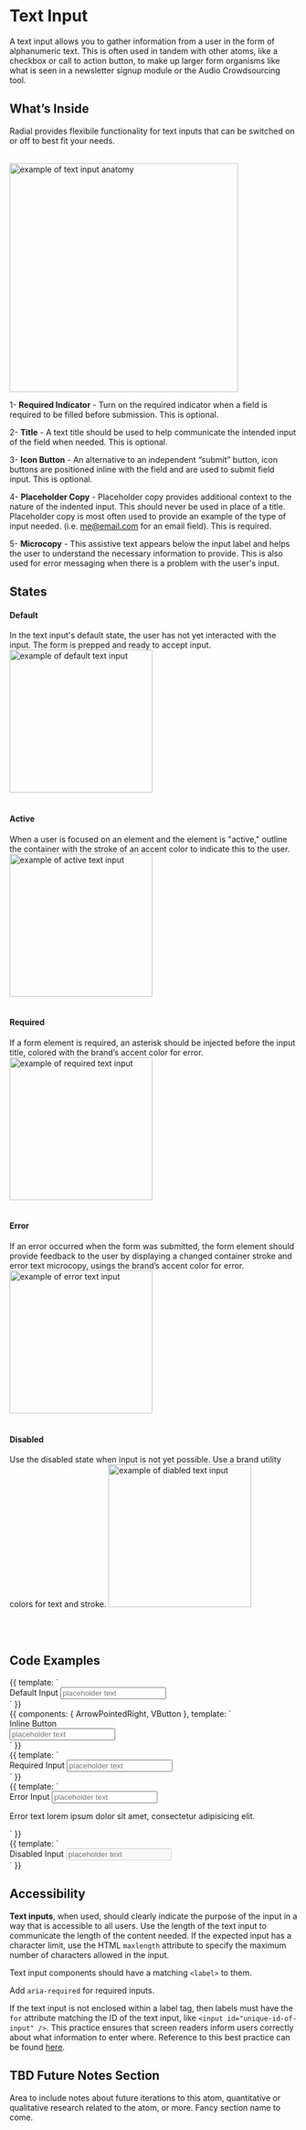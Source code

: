 
<Meta title="Components/Atoms/Text Input"/>

# Text Input


A text input allows you to gather information from a user in the form of alphanumeric text. This is often used in tandem with other atoms, like a checkbox or call to action button, to make up larger form organisms like what is seen in a newsletter signup module or the Audio Crowdsourcing tool.




## What’s Inside

Radial provides flexibile functionality for text inputs that can be switched on or off to best fit your needs.
<br/><br/>


 <img alt="example of text input anatomy" src="./images/Molecules-TextInput-Anatomy.png" width="400" />



1- **Required Indicator** - Turn on the required indicator when a field is required to be filled before submission. This is optional.

2- **Title** - A text title should be used to help communicate the intended input of the field when needed. This is optional.

3- **Icon Button** - An alternative to an independent “submit” button, icon buttons are positioned inline with the field and are used to submit field input. This is optional.

4- **Placeholder Copy** - Placeholder copy provides additional context to the nature of the indented input. This should never be used in place of a title. Placeholder copy is most often used to provide an example of the type of input needed. (i.e. [me@email.com](mailto:my@email.com) for an email field). This is required.

5- **Microcopy** - This assistive text appears below the input label and helps the user to understand the necessary information to provide. This is also used for error messaging when there is a problem with the user's input.






## States

#### **Default**
In the text input's default state, the user has not yet interacted with the input. The form is prepped and ready to accept input.
 <img alt="example of default text input" src="./images/Molecules-TextInput-DefaultState.png" width="250" />
<br/><br/>

#### **Active**
When a user is focused on an element and the element is "active," outline the container with the stroke of an accent color to indicate this to the user.
 <img alt="example of active text input" src="./images/Molecules-TextInput-ActiveState.png" width="250" />
<br/><br/>

#### **Required**
If a form element is required, an asterisk should be injected before the input title, colored with the brand’s accent color for error.
 <img alt="example of required text input" src="./images/Molecules-TextInput-RequiredState.png" width="250" />
  <br/><br/>


#### **Error**
If an error occurred when the form was submitted, the form element should provide feedback to the user by displaying a changed container stroke and error text microcopy, usings the brand’s accent color for error.
 <img alt="example of error text input" src="./images/Molecules-TextInput-ErrorState.png" width="250" />
  <br/><br/>

#### **Disabled**
Use the disabled state when input is not yet possible. Use a brand utility colors for text and stroke.
 <img alt="example of diabled text input" src="./images/Molecules-TextInput-DisabledState.png" width="250" />

  <br/><br/>


## Code Examples

<Canvas>
    <Story name="Default">
        {{
            template: `
              <div>
    <label>Default Input
        <input
        type="text"
        placeholder="placeholder text"
        >
    </label>
              </div>
            `
        }}
    </Story>
</Canvas>

<br/>

<Canvas>
    <Story name="InlineButton">
        {{
            components: { ArrowPointedRight, VButton },
            template: `
              <div>
    <label
      for="search"
    >
      Inline Button
    </label>
<div class="inline-button">
    <input
      id="search"
      name="q"
      placeholder="placeholder text"
      class="search-input"
      type="search"
    >
    <v-button>
      <arrow-pointed-right />
    </v-button>
              </div>
              </div>
            `
        }}
    </Story>
</Canvas>

<br/>

<Canvas>
    <Story name="Required">
        {{
            template: `
              <div>
    <label class="required">Required Input
        <input
        type="text"
        placeholder="placeholder text"
        >
    </label>
              </div>
            `
        }}
    </Story>
</Canvas>

<br/>

<Canvas>
    <Story name="Error">
        {{
            template: `
              <div>
    <label class="required error">Error Input
        <input
        required
        aria-required="true"
        type="text"
        placeholder="placeholder text"
        >
        <p class="error">Error text lorem ipsum dolor sit amet, consectetur adipisicing elit.</p>
    </label>
              </div>
            `
        }}
    </Story>
</Canvas>

<br/>

<Canvas>
    <Story name="Disabled">
        {{
            template: `
              <div>
    <label class="disabled">Disabled Input
        <input
        disabled
        aria-disabled="true"
        type="text"
        placeholder="placeholder text"
        >
    </label>
              </div>
            `
        }}
    </Story>
</Canvas>



## Accessibility

**Text inputs**, when used, should clearly indicate the purpose of the input in a way that is accessible to all users. Use the length of the text input to communicate the length of the content needed. If the expected input has a character limit, use the HTML `maxlength` attribute to specify the maximum number of characters allowed in the input.


Text input components should have a matching `<label>` to them.



Add `aria-required` for required inputs.


If the text input is not enclosed within a label tag, then labels must have the `for` attribute matching the ID of the text input, like `<input id="unique-id-of-input" />`. This practice ensures that screen readers inform users correctly about what information to enter where. Reference to this best practice can be found [here](https://www.w3.org/TR/WCAG20-TECHS/H44.html).

## TBD Future Notes Section

Area to include notes about future iterations to this atom, quantitative or qualitative research related to the atom, or more. Fancy section name to come.
